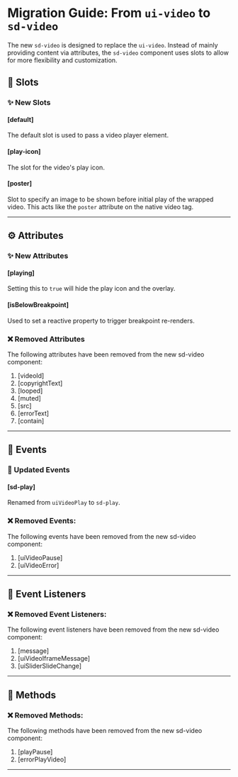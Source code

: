 # Migration Guide: From `ui-video` to `sd-video`

The new `sd-video` is designed to replace the `ui-video`. Instead of mainly providing content via attributes, the `sd-video` component uses slots to allow for more flexibility and customization.

## 💾 Slots

### ✨ New Slots

#### [default]

The default slot is used to pass a video player element.

#### [play-icon]

The slot for the video's play icon.

#### [poster]

Slot to specify an image to be shown before initial play of the wrapped video. This acts like the `poster` attribute on the native video tag.

<hr />

## ⚙️ Attributes

### ✨ New Attributes

#### [playing]

Setting this to `true` will hide the play icon and the overlay.

#### [isBelowBreakpoint]

Used to set a reactive property to trigger breakpoint re-renders.

### ❌ Removed Attributes

The following attributes have been removed from the new sd-video component:

1. [videoId]
2. [copyrightText]
3. [looped]
4. [muted]
5. [src]
6. [errorText]
7. [contain]

<hr />

## 🥳 Events

### 🔄 Updated Events

#### [sd-play]

Renamed from `uiVideoPlay` to `sd-play`.

### ❌ Removed Events:

The following events have been removed from the new sd-video component:

1. [uiVideoPause]
2. [uiVideoError]

<hr />

## 🦻 Event Listeners

### ❌ Removed Event Listeners:

The following event listeners have been removed from the new sd-video component:

1. [message]
2. [uiVideoIframeMessage]
3. [uiSliderSlideChange]

<hr />

## 🧪 Methods

### ❌ Removed Methods:

The following methods have been removed from the new sd-video component:

1. [playPause]
2. [errorPlayVideo]

<hr />
